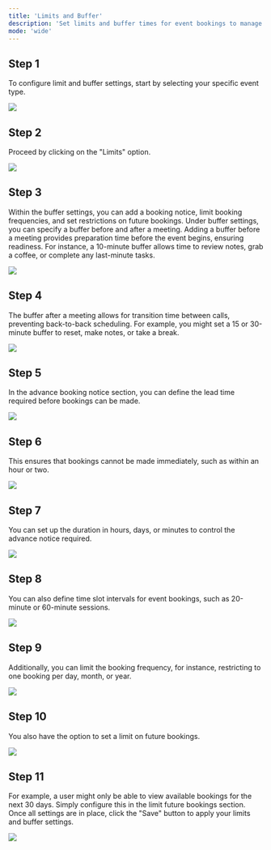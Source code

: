 ```yaml
---
title: 'Limits and Buffer'
description: 'Set limits and buffer times for event bookings to manage meeting frequency, prep time, and scheduling control.'
mode: 'wide'
---
```


## Step 1

To configure limit and buffer settings, start by selecting your specific event type.

<Frame><img src="/images/LimitsandBuffer/image1.jpg" /></Frame>

## Step 2

Proceed by clicking on the "Limits" option.

<Frame><img src="/images/LimitsandBuffer/image2.jpg" /></Frame>

## Step 3

Within the buffer settings, you can add a booking notice, limit booking frequencies, and set restrictions on future bookings. Under buffer settings, you can specify a buffer before and after a meeting. Adding a buffer before a meeting provides preparation time before the event begins, ensuring readiness. For instance, a 10-minute buffer allows time to review notes, grab a coffee, or complete any last-minute tasks.

<Frame><img src="/images/LimitsandBuffer/image3.jpg" /></Frame>

## Step 4

The buffer after a meeting allows for transition time between calls, preventing back-to-back scheduling. For example, you might set a 15 or 30-minute buffer to reset, make notes, or take a break.

<Frame><img src="/images/LimitsandBuffer/image4.jpg" /></Frame>

## Step 5

In the advance booking notice section, you can define the lead time required before bookings can be made.

<Frame><img src="/images/LimitsandBuffer/image5.jpg" /></Frame>

## Step 6

This ensures that bookings cannot be made immediately, such as within an hour or two.

<Frame><img src="/images/LimitsandBuffer/image6.jpg" /></Frame>

## Step 7

You can set up the duration in hours, days, or minutes to control the advance notice required.

<Frame><img src="/images/LimitsandBuffer/image7.jpg" /></Frame>

## Step 8

You can also define time slot intervals for event bookings, such as 20-minute or 60-minute sessions.

<Frame><img src="/images/LimitsandBuffer/image8.jpg" /></Frame>

## Step 9

Additionally, you can limit the booking frequency, for instance, restricting to one booking per day, month, or year.

<Frame><img src="/images/LimitsandBuffer/image9.jpg" /></Frame>

## Step 10

You also have the option to set a limit on future bookings.

<Frame><img src="/images/LimitsandBuffer/image10.jpg" /></Frame>

## Step 11

For example, a user might only be able to view available bookings for the next 30 days. Simply configure this in the limit future bookings section. Once all settings are in place, click the "Save" button to apply your limits and buffer settings.

<Frame><img src="/images/LimitsandBuffer/image11.jpg" /></Frame>

